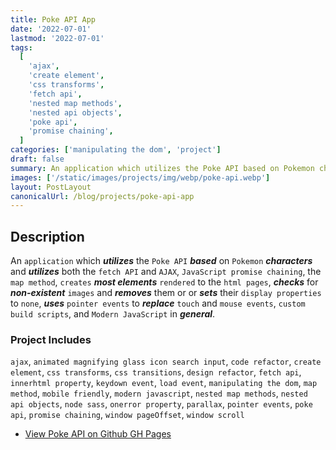 ```yaml
---
title: Poke API App
date: '2022-07-01'
lastmod: '2022-07-01'
tags:
  [
    'ajax',
    'create element',
    'css transforms',
    'fetch api',
    'nested map methods',
    'nested api objects',
    'poke api',
    'promise chaining',
  ]
categories: ['manipulating the dom', 'project']
draft: false
summary: An application which utilizes the Poke API based on Pokemon characters and utilizes both the fetch API and AJAX, JavaScript promise chaining, the map method, creates most elements rendered to the html pages, checks for non-existent images and removes them or or sets their display properties to none, uses pointer events to replace touch and mouse events, custom build script, and Modern JavaScript in general.
images: ['/static/images/projects/img/webp/poke-api.webp']
layout: PostLayout
canonicalUrl: /blog/projects/poke-api-app
---
```


## Description

An `application` which **_utilizes_** the `Poke API` **_based_** on `Pokemon` **_characters_** and **_utilizes_** both the `fetch API` and `AJAX`, `JavaScript promise chaining`, the `map method`, `creates` **_most elements_** `rendered` to the `html pages`, **_checks_** for **_non-existent_** `images` and **_removes_** them or or **_sets_** their `display properties` to `none`, **_uses_** `pointer events` to **_replace_** `touch` and `mouse events`, `custom build scripts`, and `Modern JavaScript` in **_general_**.

### Project Includes

`ajax`, `animated magnifying glass icon search input`, `code refactor`, `create element`, `css transforms`, `css transitions`, `design refactor`, `fetch api`, `innerhtml property`, `keydown event`, `load event`, `manipulating the dom`, `map method`, `mobile friendly`, `modern javascript`, `nested map methods`, `nested api objects`, `node sass`, `onerror property`, `parallax`, `pointer events`, `poke api`, `promise chaining`, `window pageOffset`, `window scroll`

- [View Poke API on Github GH Pages](https://interglobalmedia.github.io/pokemon-api/)
